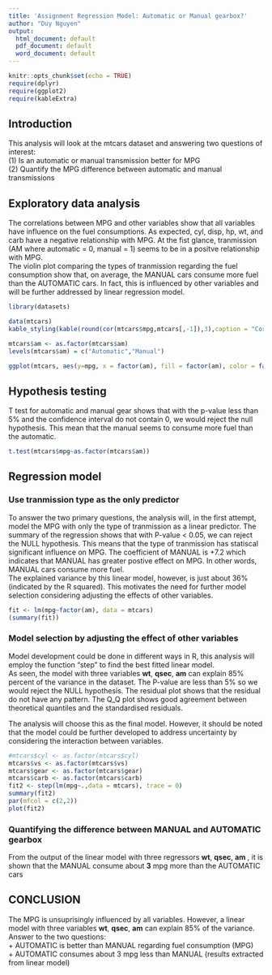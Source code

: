 ```yaml
---
title: 'Assignment Regression Model: Automatic or Manual gearbox?'
author: "Duy Nguyen"
output:
  html_document: default
  pdf_document: default
  word_document: default
---
```


```r
knitr::opts_chunk$set(echo = TRUE)
require(dplyr)
require(ggplot2)
require(kableExtra)
```

## Introduction
This analysis will look at the mtcars dataset and answering two questions of interest:  
(1) Is an automatic or manual transmission better for MPG   
(2) Quantify the MPG difference between automatic and manual transmissions  

## Exploratory data analysis
The correlations between MPG and other variables show that all variables have influence on the fuel consumptions. As expected, cyl, disp, hp, wt, and carb have a negative relationship with MPG. At the fist glance, tranmission (AM where automatic = 0, manual = 1) seems to be in a positve relationship with MPG.  
The violin plot comparing the types of tranmission regarding the fuel consumption show that, on average, the MANUAL cars consume more fuel than the AUTOMATIC cars. In fact, this is influenced by other variables and will be further addressed by linear regression model.

```r
library(datasets)

data(mtcars)
kable_styling(kable(round(cor(mtcars$mpg,mtcars[,-1]),3),caption = "Correlation between MPG and other variables"))

mtcars$am <- as.factor(mtcars$am)
levels(mtcars$am) = c("Automatic","Manual")

ggplot(mtcars, aes(y=mpg, x = factor(am), fill = factor(am), color = factor(am))) + geom_violin() + labs(x= "Tranmission", y = "MPG", title = "Comparing automatic and manual regarding fuel consumption (mpg)")

```


## Hypothesis testing
T test for automatic and manual gear shows that with the p-value less than 5% and the confidence interval do not contain 0, we would reject the null hypothesis. This mean that the manual seems to consume more fuel than the automatic.  
```r

t.test(mtcars$mpg~as.factor(mtcars$am))

```
## Regression model
### Use tranmission type as the only predictor
To answer the two primary questions, the analysis will, in the first attempt, model the MPG with only the type of tranmission as a linear predictor. The summary of the regression shows that with P-value < 0.05, we can reject the NULL hypothesis. This means that the type of tranmission has statiscal significant influence on MPG. The coefficient of MANUAL is +7.2 which indicates that MANUAL has greater postive effect on MPG. In other words, MANUAL cars consume more fuel.    
The explained variance by this linear model, however, is just about 36% (indicated by the R squared). This motivates the need for further model selection considering adjusting the effects of other variables. 

```r

fit <- lm(mpg~factor(am), data = mtcars)
(summary(fit))
```
### Model selection by adjusting the effect of other variables
Model development could be done in different ways in R, this analysis will employ the function "step" to find the best fitted linear model.  
As seen, the model with three variables **wt**, **qsec**, **am** can explain 85% percent of the variance in the dataset. The P-value are less than 5% so we would reject the NULL hypothesis. The residual plot shows that the residual do not have any pattern. The Q_Q plot shows good agreement between theoretical quantiles and the standardised residuals.    

The analysis will choose this as the final model. However, it should be noted that the model could be further developed to address uncertainty by considering the interaction between variables.


```r
#mtcars$cyl <- as.factor(mtcars$cyl)
mtcars$vs <- as.factor(mtcars$vs)
mtcars$gear <- as.factor(mtcars$gear)
mtcars$carb <- as.factor(mtcars$carb)
fit2 <- step(lm(mpg~.,data = mtcars), trace = 0)
summary(fit2)
par(mfcol = c(2,2))
plot(fit2)
```

### Quantifying the difference between MANUAL and AUTOMATIC gearbox
From the output of the linear model with three regressors **wt**, **qsec**, **am** , it is shown that the MANUAL consume about **3** mpg more than the AUTOMATIC cars

## CONCLUSION

The MPG is unsuprisingly influenced by all variables. However, a linear model with three variables **wt**, **qsec**, **am** can explain 85% of the variance.  
Answer to the two questions:  
+ AUTOMATIC is better than MANUAL regarding fuel consumption (MPG)  
+ AUTOMATIC consumes about 3 mpg less than MANUAL (results extracted from linear model)